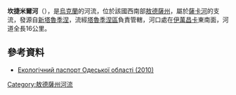'''坎捷米爾河'''（{{lang-uk|Кантемір}}），是[[烏克蘭|烏克蘭]]的河流，位於該國西南部[[敖德薩州|敖德薩州]]，屬於[[薩卡河|薩卡河]]的支流，發源自[[新塔魯季涅|新塔魯季涅]]，流經[[塔魯季涅區|塔魯季涅區]]負責管轄，河口處在[[伊萬昌卡|伊萬昌卡]]東南面，河道全長16公里。

==參考資料==
*  [https://archive.is/20121205013649/www.menr.gov.ua/content/article/5988 Екологічний паспорт Одеської області (2010)]

{{DEFAULTSORT:Кантемір (річка)}}
[[Category:敖德薩州河流|Category:敖德薩州河流]]


{{Ukraine-river-stub}}